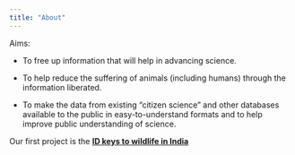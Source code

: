 ```yaml
---
title: "About"
---
```


Aims:

-   To free up information that will help in advancing science.

-   To help reduce the suffering of animals (including humans) through the information liberated.

-   To make the data from existing “citizen science” and other databases available to the public in easy-to-understand formats and to help improve public understanding of science.

Our first project is the [**ID keys to wildlife in India**](id_keys/index.qmd)
